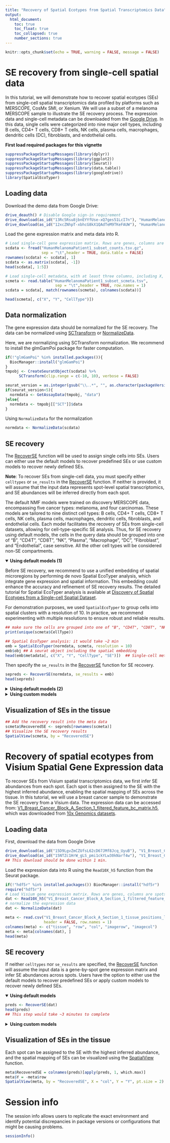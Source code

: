 ```yaml
---
title: "Recovery of Spatial Ecotypes from Spatial Transcriptomics Data"
output: 
  html_document:
    toc: true
    toc_float: true
    toc_collapsed: true
    number_sections: true
---
```


```r
knitr::opts_chunk$set(echo = TRUE, warning = FALSE, message = FALSE)
```

# SE recovery from single-cell spatial data

In this tutorial, we will demonstrate how to recover spatial ecotypes (SEs) from single-cell spatial transcriptomics data profiled by platforms such as MERSCOPE, CosMx SMI, or Xenium. We will use a subset of a melanoma MERSCOPE sample to illustrate the SE recovery process. The expression data and single-cell metadata can be downloaded from the [Google Drive](https://drive.google.com/open?id=17K5XR7VEvxN9walV4RtaLOR2cBRG-aMh&usp=drive_fs). In this data, single cells were categorized into nine major cell types, including B cells, CD4+ T cells, CD8+ T cells, NK cells, plasma cells, macrophages, dendritic cells (DC), fibroblasts, and endothelial cells. 

__First load required packages for this vignette__

```r
suppressPackageStartupMessages(library(dplyr))
suppressPackageStartupMessages(library(ggplot2))
suppressPackageStartupMessages(library(Seurat))
suppressPackageStartupMessages(library(data.table))
suppressPackageStartupMessages(library(googledrive))
library(SpatialEcoTyper)
```

## Loading data

Download the demo data from Google Drive:
```r
drive_deauth() # Disable Google sign-in requirement
drive_download(as_id("13Rc5Rsu8jbnEYYfUse-xQ7ges51LcI7n"), "HumanMelanomaPatient1_subset_counts.tsv.gz", overwrite = TRUE)
drive_download(as_id("12xcZNhpT-xbhcG8kX1QAdTeM9TKeFAUW"), "HumanMelanomaPatient1_subset_scmeta.tsv", overwrite = TRUE)
```

Load the gene expression matrix and meta data into R.
```r
# Load single-cell gene expression matrix. Rows are genes, columns are cells.
scdata <- fread("HumanMelanomaPatient1_subset_counts.tsv.gz", 
                sep = "\t",header = TRUE, data.table = FALSE)
rownames(scdata) <- scdata[, 1]
scdata <- as.matrix(scdata[, -1])
head(scdata[, 1:5])

# Load single-cell metadata, with at least three columns, including X, Y, and CellType
scmeta <- read.table("HumanMelanomaPatient1_subset_scmeta.tsv", 
                      sep = "\t",header = TRUE, row.names = 1)
scdata = scdata[, match(rownames(scmeta), colnames(scdata))]

head(scmeta[, c("X", "Y", "CellType")])
```

## Data normalization

The gene expression data should be normalized for the SE recovery. The data can be normalized using [SCTransform](https://satijalab.org/seurat/articles/seurat5_spatial_vignette_2) or [NormalizeData](https://satijalab.org/seurat/reference/normalizedata).

Here, we are normalizing using SCTransform normalization. We recommend to install the glmGamPoi package for faster computation.
```r
if(!"glmGamPoi" %in% installed.packages()){
  BiocManager::install("glmGamPoi")
}
tmpobj <- CreateSeuratObject(scdata) %>%
      SCTransform(clip.range = c(-10, 10), verbose = FALSE)

seurat_version = as.integer(gsub("\\..*", "", as.character(packageVersion("SeuratObject"))))
if(seurat_version<5){
  normdata <- GetAssayData(tmpobj, "data")
}else{
  normdata <- tmpobj[["SCT"]]$data
}
```

<summary>Using `NormalizeData` for the normalization</summary>

```r
normdata <- NormalizeData(scdata)
```

## SE recovery

The [RecoverSE](../reference/RecoverSE.html) function will be used to assign single cells into SEs. Users can either use the default models to recover predefined SEs or use custom models to recover newly defined SEs.

**Note**: To recover SEs from single-cell data, you must specify either `celltypes` or `se_results` in the [RecoverSE](../reference/RecoverSE.html) function. If neither is provided, it will assume that the input data represents spot-level spatial transcriptomics, and SE abundances will be inferred directly from each spot.

The default NMF models were trained on discovery MERSCOPE data, encompassing five cancer types: melanoma, and four carcinomas. These models are tailored to nine distinct cell types: B cells, CD4+ T cells, CD8+ T cells, NK cells, plasma cells, macrophages, dendritic cells, fibroblasts, and endothelial cells. Each model facilitates the recovery of SEs from single-cell datasets, allowing for cell-type-specific SE analysis. Thus, for SE recovery using default models, the cells in the query data should be grouped into one of "B", "CD4T", "CD8T", "NK", "Plasma", "Macrophage", "DC", "Fibroblast", and "Endothelial", case sensitive. All the other cell types will be considered non-SE compartments. 

<details open><summary><strong>Using default models (1)</strong></summary>

Before SE recovery, we recommend to use a unified embedding of spatial microregions by performing de novo Spatial EcoTyper analysis, which integrate gene expression and spatial information. This embedding could enhance the accuracy and refinement of SE recovery results. The detailed tutorial for Spatial EcoTyper analysis is available at [Discovery of Spatial Ecotypes from a Single-cell Spatial Dataset](SingleSample.html).

For demonstration purposes, we used `SpatialEcoTyper` to group cells into spatial clusters with a resolution of 10. In practice, we recommend experimenting with multiple resolutions to ensure robust and reliable results.

```r
## make sure the cells are grouped into one of "B", "CD4T", "CD8T", "NK", "Plasma", "Macrophage", "DC", "Fibroblast", and "Endothelial".
print(unique(scmeta$CellType))

## Spatial EcoTyper analysis: it would take ~2 min
emb = SpatialEcoTyper(normdata, scmeta, resolution = 10)
emb$obj ## A seurat object including the spatial embedding
head(emb$metadata[, c("X", "Y", "CellType", "SE")])  ## Single-cell meta data with SE annotations
```

Then specify the `se_results` in the [RecoverSE](../reference/RecoverSE.html) function for SE recovery.
```r
sepreds <- RecoverSE(normdata, se_results = emb)
head(sepreds)
```
</details>

<details><summary><strong>Using default models (2)</strong></summary>

You can also recover the SEs without using spatial embedding, which could be less accurate due to the lack of spatial information. The cell type annotations are required in this case. Cells should be grouped into one of "B", "CD4T", "CD8T", "NK", "Plasma", "Macrophage", "DC", "Fibroblast", and "Endothelial", case sensitive. All the other cell types will be considered non-SE compartments. 

```r
## make sure the cells are grouped into one of "B", "CD4T", "CD8T", "NK", "Plasma", "Macrophage", "DC", "Fibroblast", and "Endothelial".
print(unique(scmeta$CellType))
sepreds <- RecoverSE(normdata, celltypes = scmeta$CellType)
head(sepreds)
```
</details>

<details><summary><strong>Using custom models</strong></summary>

To use custom models, users should first develop recovery models following the tutorial [Development of SE Recovery Models](TrainRecoveryModels.html). The resulting models can be used for SE recovery. An example model is available at [SE_Recovery_W_list.rds](https://drive.google.com/open?id=171WaAe49babYB85Cn1FcoNNE-lzYp1T_&usp=drive_fs).

```r
# Download SE recovery model
drive_download(as_id("171WaAe49babYB85Cn1FcoNNE-lzYp1T_"), "SE_Recovery_W_list.rds", overwrite = TRUE)
```

Using custom models by specifying the Ws argument:
```r
Ws <- readRDS("SE_Recovery_W_list.rds")
## make sure the cell type names are consistent.
print(unique(scmeta$CellType))
print(names(Ws))
sepreds <- RecoverSE(normdata, celltypes = scmeta$CellType, Ws = Ws)

## If Spatial EcoTyper result is available, we recommend:
sepreds <- RecoverSE(normdata, se_results = emb, Ws = Ws)
```
</details>

## Visualization of SEs in the tissue

```r
## Add the recovery result into the meta data
scmeta$RecoveredSE <- sepreds[rownames(scmeta)]
## Visualize the SE recovery results
SpatialView(scmeta, by = "RecoveredSE")
```


# Recovery of spatial ecotypes from Visium Spatial Gene Expression data

To recover SEs from Visium spatial transcriptomics data, we first infer SE abundances from each spot. Each spot is then assigned to the SE with the highest inferred abundance, enabling the spatial mapping of SEs across the tissue. In this tutorial, we will use a breast cancer sample to demonstrate the SE recovery from a Visium data. The expression data can be accessed from: [V1_Breast_Cancer_Block_A_Section_1_filtered_feature_bc_matrix.h5](https://drive.google.com/open?id=15D9LgvZmCZUfsL62cD67JMf8Jcq_UyuB&usp=drive_fs), which was downloaded from [10x Genomics datasets](https://www.10xgenomics.com/datasets).

## Loading data

First, download the data from Google Drive
```r
drive_download(as_id("15D9LgvZmCZUfsL62cD67JMf8Jcq_UyuB"), "V1_Breast_Cancer_Block_A_Section_1_filtered_feature_bc_matrix.h5", overwrite = TRUE)
drive_download(as_id("15NTZc1HrW_gLS_pmi1ckYLw30kNarf4w"), "V1_Breast_Cancer_Block_A_Section_1_tissue_positions_list.csv", overwrite = TRUE)
## This download should be done within 1 min.
```

Load the expression data into R using the `Read10X_h5` function from the Seurat package.
```r
if(!"hdf5r" %in% installed.packages()) BiocManager::install("hdf5r")
require("hdf5r")
# Load Visium gene expression matrix. Rows are genes, columns are spots.
dat <- Read10X_h5("V1_Breast_Cancer_Block_A_Section_1_filtered_feature_bc_matrix.h5")
# normalize the expression data
dat <- NormalizeData(dat)

meta <- read.csv("V1_Breast_Cancer_Block_A_Section_1_tissue_positions_list.csv", 
                 header = FALSE, row.names = 1)
colnames(meta) <- c("tissue", "row", "col", "imagerow", "imagecol")
meta <- meta[colnames(dat), ]
head(meta)
```


## SE recovery

If neither `celltypes` nor `se_results` are specified, the [RecoverSE](../reference/RecoverSE.html) function will assume the input data is a gene-by-spot gene expression matrix and infer SE abundances across spots. Users have the option to either use the default models to recover predefined SEs or apply custom models to recover newly defined SEs.

<details open><summary><strong>Using default models</strong></summary>

```r
preds <- RecoverSE(dat)
head(preds)
## This step would take ~3 minutes to complete
```
</details>

<details><summary><strong>Using custom models</strong></summary>

To develop SE recovery models, users should follow the tutorial [Developing SE Recovery Models](TrainRecoveryModels.html). The resulting models can be used for SE recovery. An example model is available at [SE_Recovery_W_list.rds](https://drive.google.com/open?id=171WaAe49babYB85Cn1FcoNNE-lzYp1T_&usp=drive_fs). By specifying the `Ws` parameter (a list of cell-type-specific W matrices) in the [RecoverSE](../reference/RecoverSE.html) function, the custom models will be used for recovering SEs.

```r
# Download SE recovery model
drive_download(as_id("171WaAe49babYB85Cn1FcoNNE-lzYp1T_"), "SE_Recovery_W_list.rds", overwrite = TRUE)
Ws <- readRDS("SE_Recovery_W_list.rds")

## Using custom models by specifying the Ws argument
preds <- RecoverSE(normdata, Ws = Ws)
## This step would take ~3 minutes to complete
```
</details>

## Visualization of SEs in the tissue

Each spot can be assigned to the SE with the highest inferred abundance, and the spatial mapping of SEs can be visualized using the [SpatialView](../reference/SpatialView.html) function.

```r
meta$RecoveredSE = colnames(preds)[apply(preds, 1, which.max)]
meta$Y = -meta$row
SpatialView(meta, by = "RecoveredSE", X = "col", Y = "Y", pt.size = 2)
```

# Session info

The session info allows users to replicate the exact environment and identify potential discrepancies in package versions or configurations that might be causing problems.

```r
sessionInfo()
```


